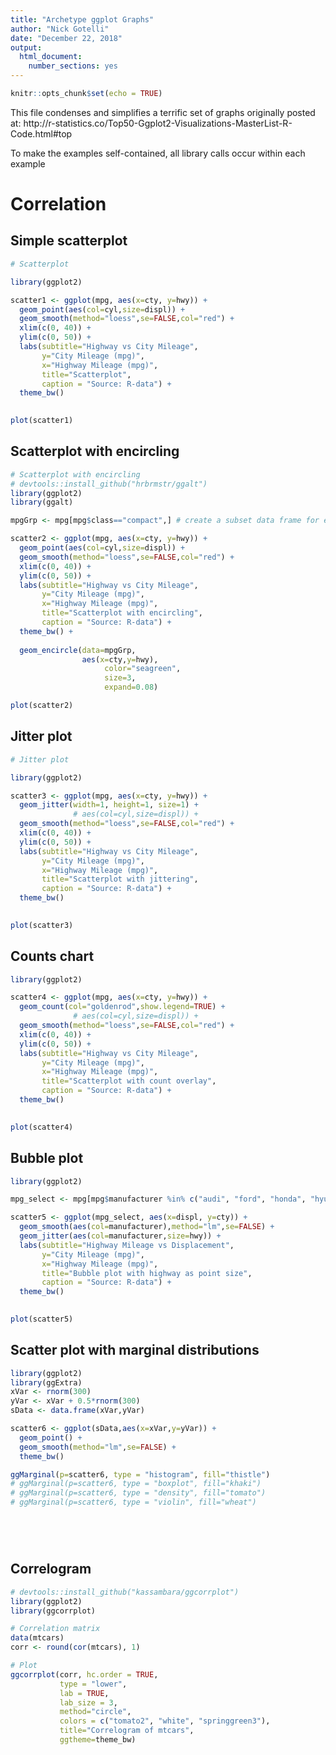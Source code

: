 ```yaml
---
title: "Archetype ggplot Graphs"
author: "Nick Gotelli"
date: "December 22, 2018"
output: 
  html_document: 
    number_sections: yes
---
```


```r
knitr::opts_chunk$set(echo = TRUE)
```

This file condenses and simplifies a terrific set of graphs originally posted at:
http://r-statistics.co/Top50-Ggplot2-Visualizations-MasterList-R-Code.html#top 

To make the examples self-contained, all library calls occur within each example

# Correlation

## Simple scatterplot

```r
# Scatterplot

library(ggplot2)

scatter1 <- ggplot(mpg, aes(x=cty, y=hwy)) +
  geom_point(aes(col=cyl,size=displ)) +
  geom_smooth(method="loess",se=FALSE,col="red") +  
  xlim(c(0, 40)) + 
  ylim(c(0, 50)) + 
  labs(subtitle="Highway vs City Mileage", 
       y="City Mileage (mpg)", 
       x="Highway Mileage (mpg)", 
       title="Scatterplot", 
       caption = "Source: R-data") +
  theme_bw() 
  

plot(scatter1)

```

## Scatterplot with encircling

```r

# Scatterplot with encircling
# devtools::install_github("hrbrmstr/ggalt")
library(ggplot2)
library(ggalt)

mpgGrp <- mpg[mpg$class=="compact",] # create a subset data frame for encircling

scatter2 <- ggplot(mpg, aes(x=cty, y=hwy)) +
  geom_point(aes(col=cyl,size=displ)) +
  geom_smooth(method="loess",se=FALSE,col="red") +  
  xlim(c(0, 40)) + 
  ylim(c(0, 50)) + 
  labs(subtitle="Highway vs City Mileage", 
       y="City Mileage (mpg)", 
       x="Highway Mileage (mpg)", 
       title="Scatterplot with encircling", 
       caption = "Source: R-data") +
  theme_bw() +
  
  geom_encircle(data=mpgGrp,
                aes(x=cty,y=hwy),
                     color="seagreen",
                     size=3,
                     expand=0.08)

plot(scatter2)


```

## Jitter plot
```r
# Jitter plot

library(ggplot2)

scatter3 <- ggplot(mpg, aes(x=cty, y=hwy)) +
  geom_jitter(width=1, height=1, size=1) +
              # aes(col=cyl,size=displ)) +
  geom_smooth(method="loess",se=FALSE,col="red") +  
  xlim(c(0, 40)) + 
  ylim(c(0, 50)) + 
  labs(subtitle="Highway vs City Mileage", 
       y="City Mileage (mpg)", 
       x="Highway Mileage (mpg)", 
       title="Scatterplot with jittering", 
       caption = "Source: R-data") +
  theme_bw() 
  

plot(scatter3)

```

## Counts chart

```r
library(ggplot2)

scatter4 <- ggplot(mpg, aes(x=cty, y=hwy)) +
  geom_count(col="goldenrod",show.legend=TRUE) +
              # aes(col=cyl,size=displ)) +
  geom_smooth(method="loess",se=FALSE,col="red") +  
  xlim(c(0, 40)) + 
  ylim(c(0, 50)) + 
  labs(subtitle="Highway vs City Mileage", 
       y="City Mileage (mpg)", 
       x="Highway Mileage (mpg)", 
       title="Scatterplot with count overlay", 
       caption = "Source: R-data") +
  theme_bw() 
  

plot(scatter4)


```


## Bubble plot

```r
library(ggplot2)

mpg_select <- mpg[mpg$manufacturer %in% c("audi", "ford", "honda", "hyundai"), ]

scatter5 <- ggplot(mpg_select, aes(x=displ, y=cty)) +
  geom_smooth(aes(col=manufacturer),method="lm",se=FALSE) +  
  geom_jitter(aes(col=manufacturer,size=hwy)) +
  labs(subtitle="Highway Mileage vs Displacement", 
       y="City Mileage (mpg)", 
       x="Highway Mileage (mpg)", 
       title="Bubble plot with highway as point size", 
       caption = "Source: R-data") +
  theme_bw() 
  

plot(scatter5)
```

## Scatter plot with marginal distributions

```r
library(ggplot2)
library(ggExtra)
xVar <- rnorm(300)
yVar <- xVar + 0.5*rnorm(300)
sData <- data.frame(xVar,yVar)

scatter6 <- ggplot(sData,aes(x=xVar,y=yVar)) +
  geom_point() + 
  geom_smooth(method="lm",se=FALSE) +
  theme_bw()  

ggMarginal(p=scatter6, type = "histogram", fill="thistle")
# ggMarginal(p=scatter6, type = "boxplot", fill="khaki")
# ggMarginal(p=scatter6, type = "density", fill="tomato")
# ggMarginal(p=scatter6, type = "violin", fill="wheat")



  
```

## Correlogram

```r
# devtools::install_github("kassambara/ggcorrplot")
library(ggplot2)
library(ggcorrplot)

# Correlation matrix
data(mtcars)
corr <- round(cor(mtcars), 1)

# Plot
ggcorrplot(corr, hc.order = TRUE, 
           type = "lower", 
           lab = TRUE, 
           lab_size = 3, 
           method="circle", 
           colors = c("tomato2", "white", "springgreen3"), 
           title="Correlogram of mtcars", 
           ggtheme=theme_bw)
```

